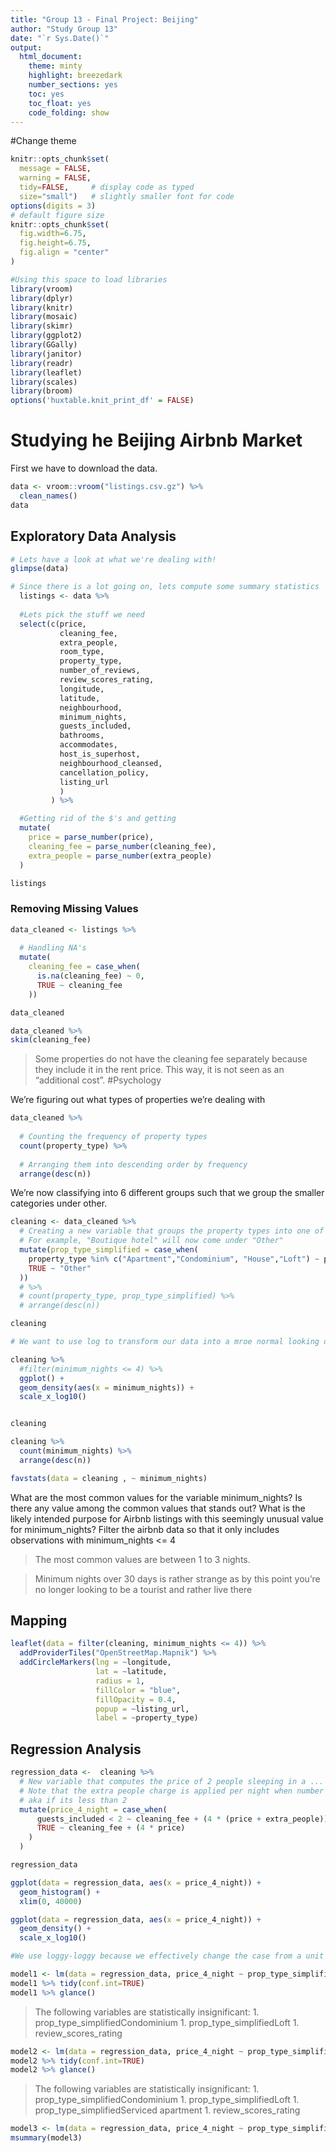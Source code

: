 ```yaml
---
title: "Group 13 - Final Project: Beijing"
author: "Study Group 13"
date: "`r Sys.Date()`"
output:
  html_document:
    theme: minty
    highlight: breezedark
    number_sections: yes
    toc: yes
    toc_float: yes
    code_folding: show
---
```


#Change theme

```r
knitr::opts_chunk$set(
  message = FALSE, 
  warning = FALSE, 
  tidy=FALSE,     # display code as typed
  size="small")   # slightly smaller font for code
options(digits = 3)
# default figure size
knitr::opts_chunk$set(
  fig.width=6.75, 
  fig.height=6.75,
  fig.align = "center"
)
```

```r
#Using this space to load libraries
library(vroom)
library(dplyr)
library(knitr)
library(mosaic)
library(skimr)
library(ggplot2)
library(GGally)
library(janitor)
library(readr)
library(leaflet)
library(scales)
library(broom)
options('huxtable.knit_print_df' = FALSE)
```

# Studying he Beijing Airbnb Market

First we have to download the data.

```r
data <- vroom::vroom("listings.csv.gz") %>% 
  clean_names()
data
```

## Exploratory Data Analysis 

```r
# Lets have a look at what we're dealing with!
glimpse(data)

# Since there is a lot going on, lets compute some summary statistics
  listings <- data %>% 
  
  #Lets pick the stuff we need
  select(c(price,
           cleaning_fee,
           extra_people,
           room_type,
           property_type,
           number_of_reviews,
           review_scores_rating,
           longitude,
           latitude,
           neighbourhood,
           minimum_nights,
           guests_included,
           bathrooms,
           accommodates,
           host_is_superhost,
           neighbourhood_cleansed,
           cancellation_policy,
           listing_url
           )
         ) %>% 

  #Getting rid of the $'s and getting
  mutate(
    price = parse_number(price),
    cleaning_fee = parse_number(cleaning_fee),
    extra_people = parse_number(extra_people)
  )

listings
```


### Removing Missing Values

```r

data_cleaned <- listings %>% 
  
  # Handling NA's
  mutate(
    cleaning_fee = case_when(
      is.na(cleaning_fee) ~ 0,
      TRUE ~ cleaning_fee
    ))

data_cleaned

data_cleaned %>% 
skim(cleaning_fee)
```

> Some properties do not have the cleaning fee separately because they include it in the rent price. This way, it is not seen as an "additional cost".
> #Psychology 

We're figuring out what types of properties we're dealing with
```r
data_cleaned %>% 
  
  # Counting the frequency of property types
  count(property_type) %>% 
  
  # Arranging them into descending order by frequency
  arrange(desc(n))

```

We're now classifying into 6 different groups such that we group the smaller categories under other.
```r
cleaning <- data_cleaned %>%
  # Creating a new variable that groups the property types into one of 5 categories to group together the smaller types of properties.
  # For example, "Boutique hotel" will now come under "Other"
  mutate(prop_type_simplified = case_when(
    property_type %in% c("Apartment","Condominium", "House","Loft") ~ property_type, 
    TRUE ~ "Other"
  ))
  # %>%
  # count(property_type, prop_type_simplified) %>%
  # arrange(desc(n))

cleaning
```



```r

# We want to use log to transform our data into a mroe normal looking distribution of data

cleaning %>% 
  #filter(minimum_nights <= 4) %>% 
  ggplot() +
  geom_density(aes(x = minimum_nights)) +
  scale_x_log10()


cleaning

cleaning %>% 
  count(minimum_nights) %>% 
  arrange(desc(n))

favstats(data = cleaning , ~ minimum_nights) 
```

What are the most common values for the variable minimum_nights?
Is there any value among the common values that stands out?
What is the likely intended purpose for Airbnb listings with this seemingly unusual value for minimum_nights?
Filter the airbnb data so that it only includes observations with minimum_nights <= 4

> The most common values are between 1 to 3 nights.

> Minimum nights over 30 days is rather strange as by this point you're no longer looking to be a tourist and rather live there

>

## Mapping

```r
leaflet(data = filter(cleaning, minimum_nights <= 4)) %>% 
  addProviderTiles("OpenStreetMap.Mapnik") %>% 
  addCircleMarkers(lng = ~longitude, 
                   lat = ~latitude, 
                   radius = 1, 
                   fillColor = "blue", 
                   fillOpacity = 0.4, 
                   popup = ~listing_url,
                   label = ~property_type)
```

## Regression Analysis

```r

regression_data <-  cleaning %>% 
  # New variable that computes the price of 2 people sleeping in a ... for 4 nights
  # Note that the extra people charge is applied per night when number of guests exceed the guests included variable
  # aka if its less than 2
  mutate(price_4_night = case_when(
      guests_included < 2 ~ cleaning_fee + (4 * (price + extra_people)),
      TRUE ~ cleaning_fee + (4 * price)
    )
  )

regression_data

ggplot(data = regression_data, aes(x = price_4_night)) +
  geom_histogram() +
  xlim(0, 40000)

ggplot(data = regression_data, aes(x = price_4_night)) +
  geom_density() +
  scale_x_log10()

#We use loggy-loggy because we effectively change the case from a unit change to a percent change
```

```r
model1 <- lm(data = regression_data, price_4_night ~ prop_type_simplified + number_of_reviews + review_scores_rating)
model1 %>% tidy(conf.int=TRUE)
model1 %>% glance()
```

> The following variables are statistically insignificant:
1. prop_type_simplifiedCondominium
1. prop_type_simplifiedLoft
1. review_scores_rating


```r
model2 <- lm(data = regression_data, price_4_night ~ prop_type_simplified + number_of_reviews + review_scores_rating + room_type)
model2 %>% tidy(conf.int=TRUE)
model2 %>% glance()
```

> The following variables are statistically insignificant:
1. prop_type_simplifiedCondominium
1. prop_type_simplifiedLoft
1. prop_type_simplifiedServiced apartment
1. review_scores_rating

```r
model3 <- lm(data = regression_data, price_4_night ~ prop_type_simplified + number_of_reviews + review_scores_rating + room_type - prop_type_simplified)
msummary(model3)
```
